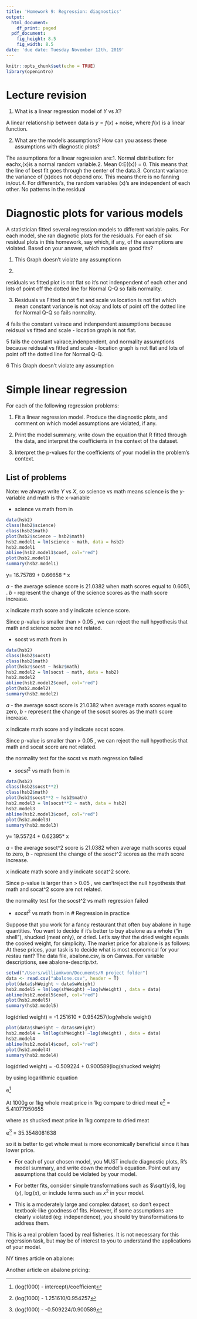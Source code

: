 ```yaml
---
title: 'Homework 9: Regression: diagnostics'
output:
  html_document:
    df_print: paged
  pdf_document:
    fig_height: 8.5
    fig_width: 8.5
date: 'due date: Tuesday November 12th, 2019'
---
```


```r
knitr::opts_chunk$set(echo = TRUE)
library(openintro)
```

# Lecture revision

1. What is a linear regression model of $Y$ vs $X$?

A linear relationship between data is $y = f(x) + \text{noise}$, where $f(x)$ is a linear function.

2. What are the model's assumptions? How can you assess these assumptions with diagnostic plots?

The assumptions for a linear regression are:1. Normal distribution: for eachx,(x)is a normal random variable.2. Mean 0:E((x)) = 0. This means that the line of best fit goes through the center of the data.3. Constant variance: the variance of (x)does not depend onx. This means there is no fanning in/out.4. For differentx’s, the random variables (x)’s are independent of each other. No patterns in the residual

# Diagnostic plots for various models

A statistician fitted several regression models to different variable pairs. For each model, she ran diagnotic plots for the residuals. For each of six residual plots in this homework, say which, if any, of the assumptions are violated. 
Based on your answer, which models are good fits? 

1.
This Graph doesn't violate any assumptionn

2.

residuals vs fitted plot is not flat so  it's not indenpendent of each other and lots of point off the dotted line for Normal Q-Q so fails normality.


3.
Residuals vs Fitted is not flat and scale vs location is not flat which mean constant variance is not okay and lots of point off the dotted line for Normal Q-Q so fails normality.

4 
fails the constant vairace and indenpendent assumptions because  reidsual vs fitted and scale - location graph is not flat.


5
fails the constant vairace,indenpendent, and normality assumptions because  reidsual vs fitted and scale - location graph is not flat and lots of point off the dotted line for Normal Q-Q.

6
This Graph doesn't violate any assumption


# Simple linear regression

For each of the following regression problems:

1. Fit a linear regression model. Produce the diagnostic plots, and comment on which model assumptions are violated, if any. 

2. Print the model summary, write down the equation that R fitted through the data, and interpret the coefficients in the context of the dataset. 

3. Interpret the p-values for the coefficients of your model in the problem's context.

## List of problems 
Note: we always write $Y$ vs $X$, so science vs math means science is the y-variable and math is the x-variable

* science vs math from \texttt{hsb2} in \texttt{library(openintro)}
```r
data(hsb2)
class(hsb2$science)
class(hsb2$math)
plot(hsb2$science ~ hsb2$math)
hsb2.model1 = lm(science ~ math, data = hsb2)
hsb2.model1
abline(hsb2.model1$coef, col="red")
plot(hsb2.model1)
summary(hsb2.model1)

```



y= 16.75789 + 0.66658 * x

$a$ - the average science score is 21.0382 when math scores equal to 0.6051, .
$b$ - represent the change of the science scores as the math score increase.

x indicate math score and y indicate science score.

Since p-value is smaller than > 0.05 , we can reject the null hpyothesis that math and science score are not related.

* socst vs math from \texttt{hsb2} in \texttt{library(openintro)}
```r
data(hsb2)
class(hsb2$socst)
class(hsb2$math)
plot(hsb2$socst ~ hsb2$math)
hsb2.model2 = lm(socst ~ math, data = hsb2)
hsb2.model2
abline(hsb2.model2$coef, col="red")
plot(hsb2.model2)
summary(hsb2.model2)

```



$a$ - the average sosct score is 21.0382 when average math scores equal to zero, 
$b$ - represent the change of the sosct scores as the math score increase.

x indicate math score and y indicate socat score.

Since p-value is smaller than > 0.05 , we can reject the null hpyothesis that math and socat score are not related.

the normality test for the socst vs math regression failed

* $socst^2$ vs math from \texttt{hsb2} in \texttt{library(openintro)}

```r
data(hsb2)
class(hsb2$socst**2)
class(hsb2$math)
plot(hsb2$socst**2 ~ hsb2$math)
hsb2.model3 = lm(socst**2 ~ math, data = hsb2)
hsb2.model3
abline(hsb2.model3$coef, col="red")
plot(hsb2.model3)
summary(hsb2.model3)

```

y= 19.55724 + 0.62395* x

$a$ - the average sosct^2 score is 21.0382 when average math scores equal to zero, 
$b$ - represent the change of the sosct^2 scores as the math score increase.

x indicate math score and y indicate socat^2 score.

Since p-value is larger than > 0.05 , we can'treject the null hpyothesis that math and socat^2 score are not related.

the normality test for the socst^2 vs math regression failed


* $socst^2$ vs math from \texttt{hsb2} in \texttt{library(openintro)}
# Regression in practice

\textbf{Setup.} Suppose that you work for a fancy restaurant that often buy abalone in huge quantities. You want to decide if it's better to buy abalone as a whole ("in shell"), shucked (meat only), or dried. Let's say that the dried weight equals the cooked weight, for simplicity. The market price for abalone is as follows:
\begin{itemize}
  \item Whole: 70 USD per kilo
  \item Shucked: 700 USD per kilo
  \item Dried: 1200 USD per kilo
\end{itemize}
At these prices, your task is to decide what is most economical for your restau
rant? 
\vskip12pt
The data file, abalone.csv, is on Canvas. For variable descriptions, see abalone-descrip.txt. 
\vskip12pt
\textbf{Tasks.} 
\begin{enumerate}
  \item Build a model with reasonable fit to predict dried weight based on whole weight.
  \item Build a model with reasonable fit to predict dried weight based on shucked weight.
  \item From your models, make a recommendation for your restaurant on what is the most economical type of abalone to buy (cheapest price and yield the most dried weight). 
\end{enumerate}
```r
setwd("/Users/williamkwon/Documents/R project folder")
data <- read.csv("abalone.csv", header = T)
plot(data$shWeight ~ data$wWeight)
hsb2.model5 = lm(log(shWeight) ~log(wWeight) , data = data)
abline(hsb2.model5$coef, col="red")
plot(hsb2.model5)
summary(hsb2.model5)

```


log(dried weight) = -1.251610 + 0.954257(log(whole weight)
\textbf{Notes and hints.}
```r


plot(data$shWeight ~ data$sWeight)
hsb2.model4 = lm(log(shWeight) ~log(sWeight) , data = data)
hsb2.model4
abline(hsb2.model4$coef, col="red")
plot(hsb2.model4)
summary(hsb2.model4)

```

log(dried weight) = -0.509224  + 0.900589(log(shucked weight)

by using logarithmic equation

e^[(log(1000) - intercept)/coefficient]

At 1000g or 1kg whole meat price in 1kg compare to dried meat e^[(log(1000) - 1.251610/0.954257] = 5.41077950655

where as shucked meat price in 1kg compare to dried meat

e^[(log(1000) - -0.509224/0.900589] = 35.3548081638

so it is better to get whole meat is more economically beneficial since it has lower price.

* For each of your chosen model, you MUST include diagnostic plots, R's model summary, and write down the model's equation. Point out any assumptions that could be violated by your model.

* For better fits, consider simple transformations such as $\sqrt{y}$, $\log(y)$, $\log(x)$, or include terms such as $x^2$ in your model. 

* This is a moderately large and complex dataset, so don't expect textbook-like goodness of fits. However, if some assumptions are clearly violated (eg: independence), you should try transformations to address them. 

\textbf{Background on this problem.} This is a real problem faced by real fisheries. It is not necessary for this regerssion task, but may be of interest to you to understand the applications of your model. 
\vskip12pt


NY times article on abalone:

\url{https://www.nytimes.com/2014/07/27/sports/in-hunt-for-red-abalone-divers-face-risks-and-poachers-face-the-law.html}

Another article on abalone pricing: 

\url{https://www.businesslive.co.za/fm/features/2017-10-26-the-fascinating-price-of-abalone/}


